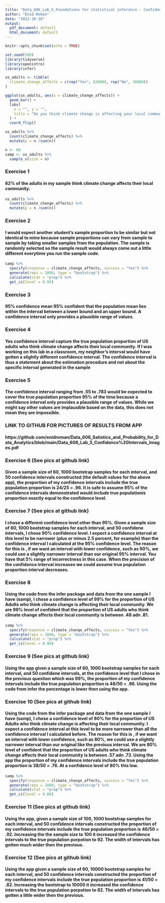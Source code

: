 ---
title: "Data_606_Lab_5_Foundations for statistical inference - Confidence intervals"
author: "Enid Roman"
date: "2022-10-10"
output:
  pdf_document: default
  html_document: default
---

```{r setup, include=FALSE}
knitr::opts_chunk$set(echo = TRUE)
```

```{r}
set.seed(500)
library(tidyverse)
library(openintro)
library(infer)
```
```{r}
us_adults <- tibble(
  climate_change_affects = c(rep("Yes", 62000), rep("No", 38000))
)
```

```{r}
ggplot(us_adults, aes(x = climate_change_affects)) +
  geom_bar() +
  labs(
    x = "", y = "",
    title = "Do you think climate change is affecting your local community?"
  ) +
  coord_flip() 
```
```{r}
us_adults %>%
  count(climate_change_affects) %>%
  mutate(p = n /sum(n))
```

```{r}
n <- 60
samp <- us_adults %>%
  sample_n(size = n)
```

### Exercise 1 

#### 62% of the adults in my sample think climate change affects their local community. 

```{r}
us_adults %>%
  count(climate_change_affects) %>%
  mutate(p = n /sum(n))
```

### Exercise 2

#### I would expect another student’s sample proportion to be similar but not identical to mine because sample proportions can vary from sample to sample by taking smaller samples from the population. The sample is randomly selected so the sample result would always come out a little different everytime you run the sample code.

```{r}
samp %>%
  specify(response = climate_change_affects, success = "Yes") %>%
  generate(reps = 1000, type = "bootstrap") %>%
  calculate(stat = "prop") %>%
  get_ci(level = 0.95)
```
### Exercise 3

#### 95% confidence mean 95% confident that the population mean lies within the interval between a lower bound and an upper bound. A confidence interval only provides a plausible range of values. 

### Exercise 4

#### Yes confidence interval capture the true population proportion of US adults who think climate change affects their local community. If I was working on this lab in a classroom, my neighbor’s interval would have gotten a slightly different confidence interval. The confidence interval is thus a statement about the estimation procedure and not about the specific interval generated in the sample

### Exercise 5

#### The confidence interval ranging from .55 to .783 would be expected to cover the true population proportion 95% of the time because a confidence interval only provides a plausible range of values. While we might say other values are implausible based on the data, this does not mean they are impossible.


### **LINK TO GITHUB FOR PICTURES OF RESULTS FROM APP **
#### https://github.com/enidroman/Data_606_Satistics_and_Probability_for_Data_Analytics/blob/main/Data_606_Lab_5_Confidence%20Intervals_Images.pdf


### Exercise 6 (See pics at github link)

#### Given a sample size of 60, 1000 bootstrap samples for each interval, and 50 confidence intervals constructed (the default values for the above app), the proportion of my confidence intervals include the true population proportion is 24/25 = .96. It is safe to assume 95% of the confidence intervals demonstrated would include true populationis proportion exactly equal to the confidence level.

### Exercise 7 (See pics at github link)

#### I chose a different confidence level other than 95%. Given a sample size of 60, 1000 bootstrap samples for each interval, and 50 confidene intervals, I chose 90% confidence level. I expect a confidence interval at this level to be narrower (plus or minus 2.5 percent, for example) than the confidence interval I calculated at the 95% confidence level. The reason for this is , if we want an interval with lower confidence, such as 90%, we could use a slightly narrower interval than our original 95% interval. You have that 5% range of incorrectness in this case. When the precision of the confidence interval increases we could assume true population proportion interval decreases.

### Exercise 8  

#### Using the code from the infer package and data from the one sample I have (samp), I chose a confidence level of 99% for the proportion of US Adults who think climate change is affecting their local community. We are 99% level of confident that the proportion of US adults who think climate change affects their local community is between .48 adn .81.

```{r}
samp %>%
  specify(response = climate_change_affects, success = "Yes") %>%
  generate(reps = 1000, type = "bootstrap") %>%
  calculate(stat = "prop") %>%
  get_ci(level = 0.99)
```
### Exercise 9 (See pics at github link)

#### Using the app given a sample size of 60, 1000 bootstrap samples for each interval, and 50 confidene intervals, at the confidence level that I chose in the previous question which was 99%, the proportion of my confidence intervals include the true population proportion is 48/50 = .96. Using the code from infer the percentage is lower then using the app. 

### Exercise 10 (See pics at github link)

#### Using the code from the infer package and data from the one sample I have (samp), I chose a confidence level of 80% for the proportion of US Adults who think climate change is affecting their local community. I expect a confidence interval at this level to be more narrower than all the confidence interval I calculated before. The reason for this is , if we want an interval with lower confidence, such as 80%, we could use a slightly narrower interval than our original like the previous interval. We are 80% level of confident that the proportion of US adults who think climate change affects their local community is between .57 adn .73. Using the app the proportion of my confidence intervals include the true population proportion is 38/50 = .76. At a confidence level of 80% this low. 

```{r}
samp %>%
  specify(response = climate_change_affects, success = "Yes") %>%
  generate(reps = 1000, type = "bootstrap") %>%
  calculate(stat = "prop") %>%
  get_ci(level = 0.80)
```

### Exercise 11 (See pics at github link)

#### Using the app, given a sample size of 100, 1000 bootstrap samples for each interval, and 50 confidence intervals constructed  the proportion of my confidence intervals include the true population proportion is 46/50 = .92. Increasing the the sample size to 100 it increased the confidence intervals to the true population porpotion to 92. The width of intervals has gotten much wider then the previous. 


### Exercise 12 (See pics at github link)

#### Using the app given a sample size of 60, 10000 bootstrap samples for each interval, and 50 confidence intervals constructed  the proportion of my confidence intervals include the true population proportion is 41/50 = .82. Increasing the bootstrap to 10000 it increased the confidence intervals to the true population porpotion to 82. The width of intervals has gotten a little wider then the previous. 

















